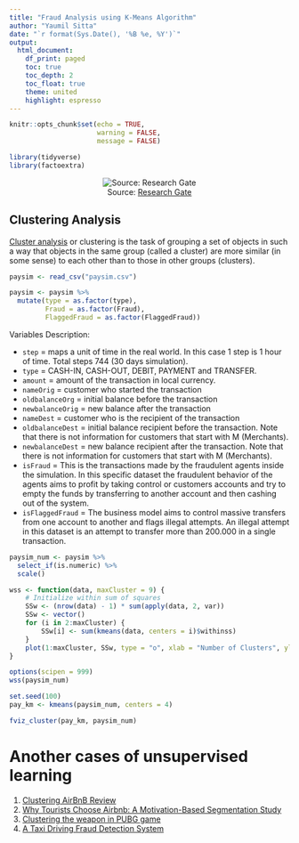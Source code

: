 ```yaml
---
title: "Fraud Analysis using K-Means Algorithm"
author: "Yaumil Sitta"
date: "`r format(Sys.Date(), '%B %e, %Y')`"
output: 
  html_document:
    df_print: paged
    toc: true
    toc_depth: 2
    toc_float: true
    theme: united
    highlight: espresso
---
```


```r
knitr::opts_chunk$set(echo = TRUE,
                      warning = FALSE,
                      message = FALSE)
```

```r
library(tidyverse)
library(factoextra)
```


<center>

![Source: [Research Gate](https://www.researchgate.net/figure/Supervised-learning-and-unsupervised-learning-Supervised-learning-uses-annotation_fig1_329533120)](assets/Supervised vs Unsup.png)


</center>

## Clustering Analysis

[Cluster analysis](https://en.wikipedia.org/wiki/Cluster_analysis) or clustering is the task of grouping a set of objects in such a way that objects in the same group (called a cluster) are more similar (in some sense) to each other than to those in other groups (clusters).

```r
paysim <- read_csv("paysim.csv")
```

```r
paysim <- paysim %>% 
  mutate(type = as.factor(type),
         Fraud = as.factor(Fraud), 
         FlaggedFraud = as.factor(FlaggedFraud))
```

Variables Description:   

- `step` = maps a unit of time in the real world. In this case 1 step is 1 hour of time. Total steps 744 (30 days simulation).    
- `type` = CASH-IN, CASH-OUT, DEBIT, PAYMENT and TRANSFER.   
- `amount` = amount of the transaction in local currency.    
- `nameOrig` = customer who started the transaction    
- `oldbalanceOrg` = initial balance before the transaction    
- `newbalanceOrig` = new balance after the transaction    
- `nameDest` = customer who is the recipient of the transaction    
- `oldbalanceDest` = initial balance recipient before the transaction. Note that there is not information for customers that start with M (Merchants).   
- `newbalanceDest` = new balance recipient after the transaction. Note that there is not information for customers that start with M (Merchants).    
- `isFraud` = This is the transactions made by the fraudulent agents inside the simulation. In this specific dataset the fraudulent behavior of the agents aims to profit by taking control or customers accounts and try to empty the funds by transferring to another account and then cashing out of the system.    
- `isFlaggedFraud` = The business model aims to control massive transfers from one account to another and flags illegal attempts. An illegal attempt in this dataset is an attempt to transfer more than 200.000 in a single transaction.    


```r
paysim_num <- paysim %>% 
  select_if(is.numeric) %>% 
  scale()
```


```r
wss <- function(data, maxCluster = 9) {
    # Initialize within sum of squares
    SSw <- (nrow(data) - 1) * sum(apply(data, 2, var))
    SSw <- vector()
    for (i in 2:maxCluster) {
        SSw[i] <- sum(kmeans(data, centers = i)$withinss)
    }
    plot(1:maxCluster, SSw, type = "o", xlab = "Number of Clusters", ylab = "Within groups sum of squares", pch=19)
}
```

```r
options(scipen = 999)
wss(paysim_num)
```

```r
set.seed(100)
pay_km <- kmeans(paysim_num, centers = 4)
```

```r
fviz_cluster(pay_km, paysim_num)
```


# Another cases of unsupervised learning
1. [Clustering AirBnB Review](https://arxiv.org/pdf/1705.03134.pdf)
2. [Why Tourists Choose Airbnb: A Motivation-Based Segmentation Study](https://www.researchgate.net/publication/316533754_Why_Tourists_Choose_Airbnb_A_Motivation-Based_Segmentation_Study)
3. [Clustering the weapon in PUBG game ](https://algorit.ma/blog/data-science-analysis-pubg/?utm_source=Instagram&utm_medium=Social&utm_campaign=Blog)
4. [A Taxi Driving Fraud Detection System](https://ieeexplore.ieee.org/abstract/document/6137222?utm_source=datafloq&utm_medium=ref&utm_campaign=datafloq)